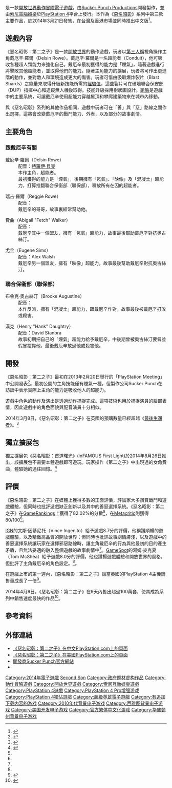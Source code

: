 {{Expand|time=2018-06-12T16:26:10+00:00}}
{{refimprove|time=2014-07-16T06:06:49+00:00}}
{{noteTA
|G1=Games
|1=zh-cn:次子; zh-tw:第二之子;
|2=zh-cn:破晓; zh-tw:首道曙光;
}}
{{Infobox video game
| title = 惡名昭彰：第二之子
| english = inFAMOUS Second Son
| image = File:Infamous second son boxart.jpg
| developer = [[Sucker_Punch_Productions|Sucker Punch Productions]]
| publisher = [[索尼電腦娛樂|索尼電腦娛樂]]
| director = Nate Fox
| producer = Brian Fleming
| composer = Nathan Johnson<ref name="Dualshockers">2014-03-10, [http://www.dualshockers.com/2014/03/09/infamous-second-sons-soundtrack-may-hint-at-unannounced-powers-full-track-list-available/// inFAMOUS: Second Son’s Soundtrack May Hint at Unannounced Powers; Full Track List Available] {{Wayback|url=http://www.dualshockers.com/2014/03/09/infamous-second-sons-soundtrack-may-hint-at-unannounced-powers-full-track-list-available/// |date=20140318074432 }}, DualShockers</ref>
| series = [[惡名昭彰系列|惡名昭彰系列]]
| platforms = [[PlayStation_4|PlayStation 4]]
| released = {{Vgrelease|WW|2014年3月21日|JP|2014年5月22日}}
| genre = [[動作冒險遊戲|動作冒險]]
| modes = [[單人電子遊戲|單人]]
}}

{{Vgname|惡名昭彰：第二之子|en=inFAMOUS Second Son|tw=惡名昭彰：第二之子|cn=恶名昭彰：次子|又译「'''声名狼藉：私生子'''」}}是一款[[開放世界|開放世界]][[動作冒險遊戲|動作冒險]][[電子遊戲|電子遊戲]]，由[[Sucker_Punch_Productions|Sucker Punch Productions]]開發製作，並由[[索尼電腦娛樂|索尼電腦娛樂]]於[[PlayStation_4|PlayStation 4]]平台上發行。本作為《[[惡名昭彰系列|惡名昭彰]]》系列中第三款主要作品，於2014年3月21日發售，在[[台灣|台灣]]及[[香港|香港]]市場並同時推出中文版<ref>{{cite news|url=http://gnn.gamer.com.tw/2/94252.html |title=《惡名昭彰：第二之子》中文版將於 21、22 兩日舉辦上市體驗活動 |author=Sam |work=[[巴哈姆特電玩資訊站|巴哈姆特電玩資訊站]] |date=2014-03-13 |accessdate=2014-04-14 |deadurl=no |archiveurl=https://web.archive.org/web/20140414131230/http://gnn.gamer.com.tw/2/94252.html |archivedate=2014-04-14 }}</ref>。

== 遊戲內容 ==
《惡名昭彰：第二之子》是一款[[開放世界|開放世界]]的動作遊戲，玩者以[[第三人稱|第三人稱]]視角操作主角戴厄辛·羅爾（Delsin Rowe）。戴厄辛‧羅爾是一名超能者（Conduit），他可吸收各種超人類能力來強化自己。戴厄辛最初獲得的能力是「煙氣」，隨著遊戲進行將擊敗其他超能者，並取得他們的能力。隨著主角能力的擴展，玩者將可作出更進階的動作，並對敵人和環境造成更大的傷害。玩者可借由吸取爆炸裂片（Blast Shards）之能量來取得升級新技能所需的[[經驗值|經驗值]]，這些裂片可在破壞聯合保安部（DUP）指揮中心和追蹤無人機後取得。技能升級採用樹狀圖設計。[[跑酷|跑酷]]是遊戲中的主要系統，可讓戴厄辛使用超能力穿越屋頂和攀爬建築物來在城市內移動。

與《惡名昭彰》系列的其他作品相同，遊戲中玩者可在「善」與「惡」路線之間作出選擇，這將會改變戴厄辛的戰鬥能力、外表，以及部分的故事劇情。

==主要角色==
===跟戴厄辛有關===

; 戴厄辛·羅爾（Delsin Rowe）
: 配音：[[特羅伊·貝克|特羅伊·貝克]]
: 本作主角，超能者。
: 最初獲得的能力是「煙氣」，後期擁有「氖氣」、「映像」及「混凝土」超能力，打算推翻聯合保衞部（聯保部），釋放所有在囚的超能者。

; 瑞吉·羅爾（Reggie Rowe）
: 配音：{{le|特拉維斯·威林厄姆|Travis Willingham}}
: 戴厄辛的哥哥，故事裏經常幫助他。

; 費曲（Abigail "Fetch" Walker）
: 配音：{{le|勞拉·貝利|Laura Bailey (voice actress)}}
: 戴厄辛其中一個盟友，擁有「氖氣」超能力，故事最後幫助戴厄辛對抗奥古絲汀。

; 尤金（Eugene Sims）
: 配音：Alex Walsh
: 戴厄辛另一個盟友，擁有「映像」超能力，故事最後幫助戴厄辛對抗奥古絲汀。

===聯合保衞部（聯保部）===

; 布魯克·奥古絲汀（Brooke Augustine）
: 配音：{{le|克莉斯汀·鄧福德|Christine Dunford}}
: 本作反派，擁有「混凝土」超能力，跟戴厄辛作對，故事最後被戴厄辛打敗或殺害。

; 漢克（Henry "Hank" Daughtry）
: 配音：David Stanbra
: 故事初期把自己的「煙氣」超能力給予戴厄辛，中後期曾被奥古絲汀要脅並假冒投靠他，最後戴厄辛放過他或殺害他。

== 開發 ==
《惡名昭彰：第二之子》最初在2013年2月20日舉行的「PlayStation Meeting」中公開發表<ref>{{cite web |last=Welsh |first=Oli |url=http://www.eurogamer.net/articles/2013-02-21-sucker-punch-announces-infamous-second-son-for-ps4 |title=Sucker Punch announces inFamous: Second Son for PS4 |publisher=[[Eurogamer|Eurogamer]] |date=2013-02-21 |accessdate=2013-03-13 |archive-date=2013-04-07 |archive-url=https://www.webcitation.org/6FhVcGF16?url=http://www.eurogamer.net/articles/2013-02-21-sucker-punch-announces-infamous-second-son-for-ps4 |dead-url=no }}</ref>。最初公開的主角技能僅有煙氣一種，但製作公司Sucker Punch在訪談中表示實際上主角的能力是吸收他人的超能力。

遊戲中角色的動作及演出是透過[[动作捕捉|动作捕捉]]完成。這項技術也用於捕捉演員的臉部表情，因此遊戲中的角色面貌與配音演員十分相似。

2014年3月8日，《惡名昭彰：第二之子》在英國的預購數量已經超越《[[最後生還者|最後生還者]]》。<ref>{{cite web|url=http://www.gamespot.com/articles/infamous-second-son-preorders-beating-the-last-of-us/1100-6418180/|title=Infamous: Second Son preorders beating The Last of Us|last=Maiberg|first=Emmanuel|work=[[Gamespot|Gamespot]]|date=2014-03-08|accessdate=2014-03-08|archive-date=2014-03-08|archive-url=https://web.archive.org/web/20140308183017/http://www.gamespot.com/articles/infamous-second-son-preorders-beating-the-last-of-us/1100-6418180/|dead-url=no}}</ref>

==獨立擴展包==
獨立擴展包《惡名昭彰：首道曙光》(inFAMOUS First Light)於2014年8月26日推出，該擴展包不需要本體遊戲即可遊玩。玩家操作《第二之子》中出現過的女角費曲，體驗她的過往回憶。<ref name="First Light">{{cite news |author1=Alexa Ray Corriea |title=Infamous: First Light coming to PS4 on Aug. 26 |url=https://www.polygon.com/2014/6/25/5842408/infamous-first-light-ps4-release-date |accessdate=2018-06-19 |publisher=[[Polygon|Polygon]] |date=2014-01-25 |archive-date=2018-06-19 |archive-url=https://web.archive.org/web/20180619012729/https://www.polygon.com/2014/6/25/5842408/infamous-first-light-ps4-release-date |dead-url=no }}</ref>

== 評價 ==
{{Video game reviews
| GR = 80.28%<ref name="GR">{{cite web |url=http://www.gamerankings.com/ps4/704525-infamous-second-son/index.html |title=InFamous Second Son for PlayStation 4 |publisher=[[GameRankings|GameRankings]] |accessdate=2014-03-20 |archive-date=2013-07-01 |archive-url=https://web.archive.org/web/20130701200756/http://www.gamerankings.com/ps4/704525-infamous-second-son/index.html |dead-url=no }}</ref>
| MC = 80/100<ref name="MC">{{cite web |url=http://www.metacritic.com/game/playstation-4/infamous-second-son |title=InFamous: Second Son for PlayStation 4 Reviews |publisher=[[Metacritic|Metacritic]] |accessdate=2014-03-20 |archive-date=2014-06-26 |archive-url=https://web.archive.org/web/20140626124111/http://www.metacritic.com/game/playstation-4/infamous-second-son |dead-url=no }}</ref>
| CVG = 7/10<ref name="cvgreview">{{cite web | url = http://www.computerandvideogames.com/453215/reviews/review-infamous-second-son-delivers-last-gen-heroics-review/ | title = InFamous Second Son Review | first = Tamoor | last = Hussain | publisher = [[Computer_and_Video_Games|Computer and Video Games]] | accessdate = 2014-04-14 | archive-date = 2014-05-25 | archive-url = https://web.archive.org/web/20140525151300/http://www.computerandvideogames.com/453215/reviews/review-infamous-second-son-delivers-last-gen-heroics-review/ | dead-url = no }}</ref>
| Destruct = 9.5/10<ref name="Destructoid">{{cite web | url = http://www.destructoid.com/review-infamous-second-son-271871.phtml | title = Review: InFamous: Second Son | date = 2014-03-20 | accessdate = 2014-03-20 | first = Chris | last = Carter | publisher = [[Destructoid|Destructoid]] | archive-date = 2014-03-21 | archive-url = https://web.archive.org/web/20140321100941/http://www.destructoid.com/review-infamous-second-son-271871.phtml | dead-url = no }}</ref>
| Edge = 7/10<ref name="edge review">{{cite web | url = http://www.edge-online.com/review/infamous-second-son-review/ | title = InFamous: Second Son Review | date = 2014-03-20 | accessdate = 2014-03-20 | work = [[Edge_(magazine)|Edge]] | archive-date = 2014-03-25 | archive-url = https://web.archive.org/web/20140325015602/http://www.edge-online.com/review/infamous-second-son-review/ | dead-url = no }}</ref>
| EuroG = 7/10<ref name="eurogamer review">{{cite web | url = http://www.eurogamer.net/articles/2014-03-19-infamous-second-son-review | title = inFamous: Second Son review | first = Oli | last = Welsh | date = 2014-03-20 | accessdate = 2014-03-20 | publisher = [[Eurogamer|Eurogamer]] | archive-date = 2014-03-21 | archive-url = https://web.archive.org/web/20140321155050/http://www.eurogamer.net/articles/2014-03-19-infamous-second-son-review | dead-url = no }}</ref>
| GI = 8.5/10<ref name="gameinformer review">{{cite web | url = http://www.gameinformer.com/games/infamous_second_son/b/playstation4/archive/2014/03/20/a-new-direction-and-thirst-for-power.aspx | title = A New Direction and Thirst for Power - InFamous Second Son | first = Andrew | last = Reiner | date = 2014-03-20 | accessdate = 2014-03-20 | work = [[Game_Informer|Game Informer]] | archive-date = 2014-03-21 | archive-url = https://web.archive.org/web/20140321095310/http://www.gameinformer.com/games/infamous_second_son/b/playstation4/archive/2014/03/20/a-new-direction-and-thirst-for-power.aspx | dead-url = no }}</ref>
| GSpot = 8/10<ref name="gamespot review">{{cite web | url = http://www.gamespot.com/reviews/infamous-second-son-review/1900-6415705/ | title = Infamous Second Son Review | date = 2014-03-20 | accessdate = 2014-03-20 | first = Tom | last = Mc Shea | publisher = [[Gamespot|Gamespot]] | archive-date = 2014-03-21 | archive-url = https://web.archive.org/web/20140321073140/http://www.gamespot.com/reviews/infamous-second-son-review/1900-6415705/ | dead-url = no }}</ref>
| IGN = 8.7/10<ref name="ign review">{{cite web | url=http://www.ign.com/articles/2014/03/20/infamous-second-son-review | title=InFamous: Second Son Review | work=IGN | date=2014-03-20 | accessdate=2014-03-20 | author=Ingenito, Vince | archive-date=2019-05-04 | archive-url=https://web.archive.org/web/20190504011108/https://www.ign.com/articles/2014/03/20/infamous-second-son-review | dead-url=no }}</ref>
| Joystiq = {{rating|4.5|5}}<ref name="joystiq review">{{cite web |url=http://www.joystiq.com/2014/03/20/infamous-second-son-review-thank-you-for-smoking/ |title=Infamous: Second Son review: Thank you for smoking |first=Danny |last=Cowan |date=2014-03-20 |accessdate=2014-03-20 |publisher=Joystiq |archive-url=https://web.archive.org/web/20140321093917/http://www.joystiq.com/2014/03/20/infamous-second-son-review-thank-you-for-smoking/ |archive-date=2014-03-21 |dead-url=yes }}</ref>
| OPMUK = 8/10<ref name="opmuk review">{{cite web | url = http://www.officialplaystationmagazine.co.uk/review/infamous-second-son-ps4-review-superhero-sandbox-leaves-you-sleepless-in-seattle/ | title = inFamous Second Son PS4 review – Superhero sandbox leaves you sleepless in Seattle | first = David | last = Meikleham | date = 2014-03-20 | accessdate = 2014-03-20 | work = Official PlayStation Magazine | deadurl = yes | archiveurl = https://web.archive.org/web/20140323062918/http://www.officialplaystationmagazine.co.uk/review/infamous-second-son-ps4-review-superhero-sandbox-leaves-you-sleepless-in-seattle/ | archivedate = 2014-03-23 }}</ref>
| Poly = 8.5/10<ref name="polygon review">{{cite web|url=http://www.polygon.com/2014/3/20/5527678/infamous-second-son-review-drain-you|title=Infamous: Second Son review: drain you|publisher=[[Polygon|Polygon]]|accessdate=2014-03-20|archive-date=2014-03-21|archive-url=https://web.archive.org/web/20140321004945/http://www.polygon.com/2014/3/20/5527678/infamous-second-son-review-drain-you|dead-url=no}}</ref>
| rev1 = [[Wired|Wired]]
| rev1Score = 9/10<ref name="wired review">{{cite web|url=http://www.wired.co.uk/reviews/games/2014-03/infamous-second-son|title=Infamous: Second Son review|publisher=[[Wired|Wired]]|accessdate=2014-03-20|archive-date=2014-03-20|archive-url=https://web.archive.org/web/20140320231953/http://www.wired.co.uk/reviews/games/2014-03/infamous-second-son|dead-url=no}}</ref>
}}

《惡名昭彰：第二之子》在媒體上獲得多數的正面評價，評論家大多讚賞戰鬥和遊戲體驗，但同時也批評遊戲缺乏創新以及其中的善惡選擇系統。《惡名昭彰：第二之子》在[[GameRankings|GameRankings]]上獲得了82.02%的分數<ref name="GR"/>，在[[Metacritic|Metacritic]]則獲得80/100<ref name="MC"/>。

[[IGN|IGN]]的文斯·因基尼托（Vince Ingenito）給予遊戲8.7分的評價，他稱讚順暢的遊戲體驗，以及精緻高品質的開放世界；但同時也批評故事劇情膚淺，以及遊戲中的善惡選擇系統讓玩家在選擇邪惡路線時，讓主角戴厄辛的行為與他最初的目的產生矛盾，且無法妥適的融入整個遊戲的故事劇情中<ref name="ign review"/>。[[GameSpot|GameSpot]]的湯姆·麥克夏（Tom McShea）給予遊戲8.0分的評價，他也讚揚遊戲體驗和開放世界的風格，但批評了主角戴厄辛的角色設定。<ref name="gamespot review"/>。

在遊戲上市的第一週內，《惡名昭彰：第二之子》讓當英國的PlayStation 4主機銷售量成長了一倍<ref>{{cite web |url=http://www.ign.com/articles/2014/03/24/infamous-second-son-causes-uk-ps4-sales-to-double |title=Infamous: Second Son Causes UK PS4 Sales to Double |publisher=IGN |date= |accessdate=2014-04-13 |archive-date=2014-04-13 |archive-url=https://web.archive.org/web/20140413184447/http://www.ign.com/articles/2014/03/24/infamous-second-son-causes-uk-ps4-sales-to-double |dead-url=no }}</ref>。

2014年4月9日，《惡名昭彰：第二之子》在9天內售出超過100萬套，使其成為系列中銷售速度最快的作品<ref>{{cite web |url=http://www.ign.com/articles/2014/04/10/infamous-second-son-sold-over-1-million-copies-in-nine-days |title=Infamous: Second Son Sold Over 1 Million Copies in Nine Days |publisher=IGN |date= |accessdate=2014-04-13 |archive-date=2018-06-25 |archive-url=https://web.archive.org/web/20180625190715/http://www.ign.com/articles/2014/04/10/infamous-second-son-sold-over-1-million-copies-in-nine-days |dead-url=no }}</ref>。

== 參考資料 ==
{{reflist|30em}}

== 外部連結 ==
*[http://asia.playstation.com/tw/cht/regional/gamedetails?id=23784 《惡名昭彰：第二之子》在中文PlayStation.com上的頁面] {{Wayback|url=http://asia.playstation.com/tw/cht/regional/gamedetails?id=23784 |date=20140418075447 }}
*[http://us.playstation.com/ps4/games/infamous-second-son-ps4.html 《惡名昭彰：第二之子》在美國PlayStation.com上的頁面] {{Wayback|url=http://us.playstation.com/ps4/games/infamous-second-son-ps4.html |date=20140411043813 }}
*[http://www.suckerpunch.com 開發商Sucker Punch官方網站] {{Wayback|url=http://www.suckerpunch.com/ |date=20200930094715 }}
*{{IMDb title|2722728}}

{{Sucker Punch Productions}}
{{索尼电脑娱乐全球工作室}}{{Portal bar|Sony|PlayStation|電子遊戲}}
{{Authority control}}

{{DEFAULTSORT:Infamous, Second Son}}
[[Category:2014年電子遊戲|Category:2014年電子遊戲]]
[[Category:恶名昭彰系列|Second Son]]
[[Category:政府题材虚构作品|Category:政府题材虚构作品]]
[[Category:動作冒險遊戲|Category:動作冒險遊戲]]
[[Category:開放世界遊戲|Category:開放世界遊戲]]
[[Category:索尼互動娛樂遊戲|Category:索尼互動娛樂遊戲]]
[[Category:PlayStation_4遊戲|Category:PlayStation 4遊戲]]
[[Category:PlayStation_4_Pro增强游戏|Category:PlayStation 4 Pro增强游戏]]
[[Category:PlayStation_4獨佔遊戲|Category:PlayStation 4獨佔遊戲]]
[[Category:超級英雄電子遊戲|Category:超級英雄電子遊戲]]
[[Category:有追加下载内容的游戏|Category:有追加下载内容的游戏]]
[[Category:2010年代背景电子游戏|Category:2010年代背景电子游戏]]
[[Category:西雅图背景电子游戏|Category:西雅图背景电子游戏]]
[[Category:美国开发电子游戏|Category:美国开发电子游戏]]
[[Category:官方繁体中文化游戏|Category:官方繁体中文化游戏]]
[[Category:华盛顿州背景电子游戏|Category:华盛顿州背景电子游戏]]
